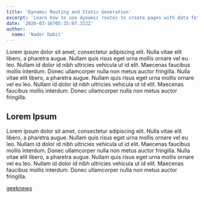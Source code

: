 ```yaml
---
title: 'Dynamic Routing and Static Generation'
excerpt: 'Learn how to use dynamic routes to create pages with data fetched at request time.'
date: '2020-03-16T05:35:07.322Z'
author:
  name: 'Nader Dabit'
---
```


Lorem ipsum dolor sit amet, consectetur adipiscing elit. Nulla vitae elit libero, a pharetra augue. Nullam quis risus eget urna mollis ornare vel eu leo. Nullam id dolor id nibh ultricies vehicula ut id elit. Maecenas faucibus mollis interdum. Donec ullamcorper nulla non metus auctor fringilla. Nulla vitae elit libero, a pharetra augue. Nullam quis risus eget urna mollis ornare vel eu leo. Nullam id dolor id nibh ultricies vehicula ut id elit. Maecenas faucibus mollis interdum. Donec ullamcorper nulla non metus auctor fringilla.

<Youtube uid="9nDjLYXBCYM" title="NX for React in under 3 minutes" />

## Lorem Ipsum

Lorem ipsum dolor sit amet, consectetur adipiscing elit. Nulla vitae elit libero, a pharetra augue. Nullam quis risus eget urna mollis ornare vel eu leo. Nullam id dolor id nibh ultricies vehicula ut id elit. Maecenas faucibus mollis interdum. Donec ullamcorper nulla non metus auctor fringilla. Nulla vitae elit libero, a pharetra augue. Nullam quis risus eget urna mollis ornare vel eu leo. Nullam id dolor id nibh ultricies vehicula ut id elit. Maecenas faucibus mollis interdum. Donec ullamcorper nulla non metus auctor fringilla.

[geeknews](https://news.hada.io/)
